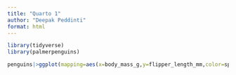 ```yaml
---
title: "Quarto 1"
author: "Deepak Peddinti"
format: html
---
```


```r
library(tidyverse)
library(palmerpenguins)
```

```r
penguins|>ggplot(mapping=aes(x=body_mass_g,y=flipper_length_mm,color=species))+geom_point()+labs(title="Penguins Body Mass compared to Flipper Length",x="Body Mass", y="Flipper Length")
```

